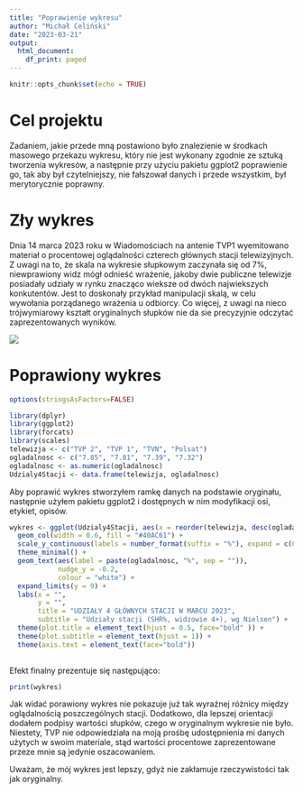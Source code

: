 ---
title: "Poprawienie wykresu"
author: "Michał Celiński"
date: "2023-03-21"
output:
  html_document:
    df_print: paged
---

```{r setup, include=FALSE}
knitr::opts_chunk$set(echo = TRUE)
```

# Cel projektu

Zadaniem, jakie przede mną postawiono było znalezienie w środkach masowego przekazu wykresu, który nie jest wykonany zgodnie ze sztuką tworzenia wykresów, a następnie przy użyciu pakietu ggplot2 poprawienie go, tak aby był czytelniejszy, nie fałszował danych i przede wszystkim, był merytorycznie poprawny.

# Zły wykres

  Dnia 14 marca 2023 roku w Wiadomościach na antenie TVP1 wyemitowano materiał o procentowej oglądalności czterech głównych stacji telewizyjnych. Z uwagi na to, że skala na wykresie słupkowym zaczynała się od 7%, niewprawiony widz mógł odnieść wrażenie, jakoby dwie publiczne telewizje posiadały udziały w rynku znacząco wieksze od dwóch najwiekszych konkutentów.
  Jest to doskonały przykład manipulacji skalą, w celu wywołania porządanego wrażenia u odbiorcy. Co więcej, z uwagi na nieco trójwymiarowy kształt oryginalnych słupków nie da sie precyzyjnie odczytać zaprezentowanych wyników.


![](images/zly_wykres.png)


# Poprawiony wykres

```{r wgranie bibliotek i ramki danych , echo=FALSE, include=FALSE, warning=FALSE, message=FALSE}
options(stringsAsFactors=FALSE)

library(dplyr)
library(ggplot2)
library(forcats)
library(scales)
telewizja <- c("TVP 2", "TVP 1", "TVN", "Polsat")
ogladalnosc <- c("7.85", "7.81", "7.39", "7.32")
ogladalnosc <- as.numeric(ogladalnosc)
Udzialy4Stacji <- data.frame(telewizja, ogladalnosc)
```

  Aby poprawić wykres stworzyłem ramkę danych na podstawie oryginału, następnie użyłem pakietu ggplot2 i dostępnych w nim modyfikacji osi, etykiet, opisów. 


```{r wykres}
wykres <- ggplot(Udzialy4Stacji, aes(x = reorder(telewizja, desc(ogladalnosc)), y = ogladalnosc)) +
  geom_col(width = 0.6, fill = "#40AC61") +
  scale_y_continuous(labels = number_format(suffix = "%"), expand = c(0,0, 0.1, 0.1), n.breaks = 10) +
  theme_minimal() +
  geom_text(aes(label = paste(ogladalnosc, "%", sep = "")), 
            nudge_y = -0.2, 
            colour = "white") +
  expand_limits(y = 9) + 
  labs(x = "",
       y = "",
       title = "UDZIAŁY 4 GŁÓWNYCH STACJI W MARCU 2023", 
       subtitle = "Udziały stacji (SHR%, widzowie 4+), wg Nielsen") +
  theme(plot.title = element_text(hjust = 0.5, face="bold" )) +
  theme(plot.subtitle = element_text(hjust = 1)) +
  theme(axis.text = element_text(face="bold"))
    
```

Efekt finalny prezentuje się następująco:

```{r prezentacja wynikow, echo=FALSE}
print(wykres)
```

  Jak widać porawiony wykres nie pokazuje już tak wyraźnej różnicy między oglądalnością poszczególnych stacji. Dodatkowo, dla lepszej orientacji dodałem podpisy wartości słupków, czego w oryginalnym wykresie nie było.  Niestety, TVP nie odpowiedziała na moją prośbę udostępnienia mi danych użytych w swoim materiale, stąd wartości procentowe zaprezentowane przeze mnie są jedynie oszacowaniem. 

  Uważam, że mój wykres jest lepszy, gdyż nie zakłamuje rzeczywistości tak jak oryginalny. 
